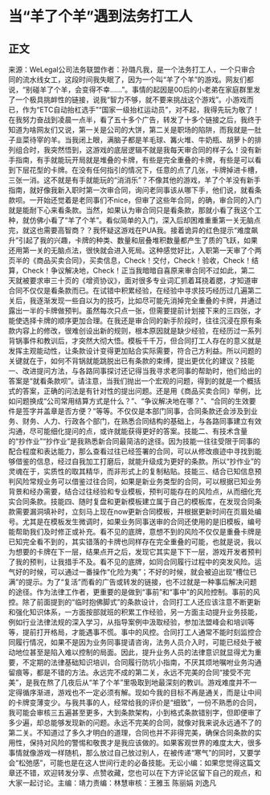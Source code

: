 # 当“羊了个羊”遇到法务打工人
## 正文
来源：WeLegal公司法务联盟作者：孙璐凡我，是一个法务打工人，一个只审合同的流水线女工，这段时间我失眠了，因为一个叫“羊了个羊”的游戏。网友们都说，“别碰羊了个羊，会变得不幸……”。事情的起因是00后的小老弟在家庭群里发了一个极具挑衅性的链接，说我“智力不够，就不要来挑战这个游戏”。小游戏而已，作为“ETC自动抬杠选手”“国家一级抬杠运动员”，对不起，我得先玩为敬了！在我努力奋战到凌晨一点半，看了五十多个广告，转发了十多个链接之后，我终于知道为啥网友们又说，第一关是公司的大饼，第二关是职场的陷阱，而我就是一肚子韭菜待宰的羊。当我闭上眼，满脑子都是羊毛球、篝火堆、牛奶瓶、胡萝卜的排列组合时，我突然悟到，这游戏的底层逻辑不就是我每天审合同的样子么！没有新手指南，有手就能玩开局就是堆叠的卡牌，有些是完全重叠的卡牌，有些是可以看到下层花型的卡牌。在没有任何指引的情况下，任意的点了几张，卡牌掉进卡槽，三张一消。这不就是有手就能玩的“消消乐”？不像其他的游戏，羊了个羊没有新手指南，就好像我新入职时第一次审合同，询问老同事该从哪下手，他们说，就看条款呗。一开始还觉着是老同事们不nice，但审了这些年合同，的确，审合同的入门就是能耐下心来看条款。当然，如果认为审合同只是看条款，那就小看了我这个工种，就仿佛小看了“羊了个羊”。看似简单的入门，深入后却困难重重第一关无脑点完，就这也需要高智商？？我怀疑这游戏在PUA我。接着诡异的红色提示“难度飙升”引起了我的兴趣，卡牌的种类、数量和层叠堆积数量都产生了质的飞跃，如果还用第一关的无脑点法，很快就会进入死局。这种感觉好比，入职第一天审了个两页半的《商品买卖合同》，买卖信息，Check！交付，Check！验收，Check！结算，Check！争议解决地，Check！正当我暗暗自喜原来审合同不过如此，第二天就被要求审三十页的《增资协议》，面对很多专业词汇抓着耳挠着腮，才知道审合同不仅仅是看条款而已。在试错中积累经验，在经验中寻求技巧经历过几遍第二关后，我逐渐发现一些自以为的技巧，比如尽可能先消掉完全重叠的卡牌，并通过露出一半的卡牌做预判。虽然每次只点一张，但需要提前计划接下来的三四张，才能使选择卡牌的顺序更加合理。在我还是审合同的新手阶段时，往往沉浸在原有条款内容上的修改，很难创设出新的规则，根本原因就是缺少经验，在经历过一系列背锅事件和教训后，才突然大彻大悟。模板千千万，但合同打工人存在的意义就是发挥主观能动性，让条款设计变得更加贴合实际需要，符合己方利益。所以问题的关键就在于，如何不背锅就能跳脱出已有条款的束缚，提出更优化的建议？技能一、改进提问方法，与各路同事探讨还记得当我寻求老同事的帮助时，他们给出的答案是“就看条款呗”。请注意，当我们抛出一个宏观的问题，得到的就是一个概括式的答案，正确的问法是有针对性的提出问题。还是用《商品买卖合同》举例，比如问题换成“公司常用结算方式是什么？”、“争议解决地在哪？”、“合同的生效要件是签字并盖章是否方便？”等等。不仅仅是本部门同事，合同条款还会涉及到业务、财务、人力、行政各个部门，在熟悉合同结构的基础上，与各路同事建立有效沟通，尽可能细化提问的点，或许就能获得更好的答案。技能二、有技术含量的“抄作业”“抄作业”是我熟悉新合同最简洁的途径。因为技能一往往受限于同事的配合程度和表达能力，那么查看过往已经签署的合同，可以从修改痕迹中寻找到能够借鉴的信息，经过自我加工打磨后，就能升级成为更好的条款。所以“抄作业”的灵魂在于，实质性的取其精华，而非形式上的复制粘贴。技能三、结合已知信息预判风险常规业务可以借鉴过往合同，如果是新业务类型的合同，可以根据已知业务背景和经办需要，结合过往经验和专业模板，预判可能存在的风险点，从而细化充实合同条款。技能四、随时复盘和更新模板建立属于自己的模板库，在发现合同条款需要漏洞填补时，立刻马上现在now更新合同模板，并根据更新时间在页眉处编号。尤其是在模板发生微调时，如果业务同事送审的合同还使用的是旧模板，编号能帮助我们及时修正或补充。看不见的底牌，意想不到的风险不仅仅是重叠卡牌是已知完全看不到的，其实错落的卡牌也同样存在完全重叠的可能，也就是说，我以为想要的卡牌在下一层，结果点开之后，发现它其实是下下一层，游戏开发者预判了我的预判，让我措手不及。看不见的底牌，如同合同履行过程中的突发风险。运气好的时候，可以通过一番操作“化险为夷”；不好的时候，就会被迫出现“槽位已满”的提示。为了“复活”而看的广告或转发的链接，也不过就是一种事后解决问题的途径。作为法律工作者，更重要的是做到“事前”和“事中”的风险控制。事前的风控。除了前面提到的“临时抱佛脚式”的条款设计，合同打工人还应该注意不断更新和强化知识体系，一方面按部就班的积累工作经验，另一方面主动提升业务技能，例如行业法律法规的深入学习，从指导案例中汲取经验，参加法盟峰会和培训等等，提前打开格局，才能遇事不慌。事中的风控。合同打工人通常不能时刻监控合同履行情况，如果不是因为业务同事提请咨询，法务人员介入时，可能已经处于被动地位甚至是陷入难以控制的局面。因此，提升业务人员的法律意识就显得尤为重要，不定期的法律基础知识培训，合同履行防坑小指南，不厌其烦地嘱咐业务沟通留痕等，都是不错的方法。永远完不成的第二关，永远不完美的合同“接受不完美”，是我在熬了几夜后从“羊了个羊”里吸取到地最深刻的教训。游戏难度并不一定得循序渐进，游戏也不一定必须有解。现如今我的目标不再是通关，而是让中间的卡牌变薄变少。与我共事的人，经常给我的评价是“细致”，一份不熟悉的合同，我可能会审核三五遍甚至更多，大到条款架构，小到格式条款错别字，但即便审了多少遍，却总能够发现新的问题。永远不完美的合同，就像对我来说永远通不了的第二关。不知道过了多久才明白的道理，合同也并不非得完美，确保合同条款的实用性，保持对风险的警惕和敬畏才是我应该做的。如果客观世界的难度太大，很多事情就像游戏一样随机，那么放过自己放过别人，在被传递“寒气”的同时，又要学会“松弛感”，可能也是在这人世间行走的必备技能。无讼小编：如果您觉得这篇文章还不错，欢迎转发分享、点赞收藏，您也可以在下方评论区留下自己的观点，和大家一起讨论。主编：靖力责编：林慧审核：王雅玉 陈丽娟 刘逸凡